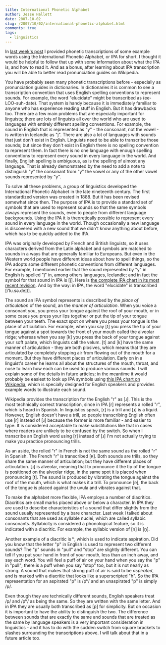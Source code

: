 ```yaml
---
title: International Phonetic Alphabet
author: Jesse Hallett
date: 2007-10-02
slug: /2007/10/02/international-phonetic-alphabet.html
comments: true
tags:
  - linguistics
---
```


In [last week's post][Anatomy of a Syllable] I provided phonetic
transcriptions of some example words using the International Phonetic
Alphabet, or IPA for short. I thought it would be helpful to follow
that up with some information about what the IPA is, and how to read
it. And as a bonus, after learning about IPA transcription you will be
able to better read pronunciation guides on Wikipedia.

[Anatomy of a Syllable]: http://sitr.us/ling/2007/09/24/anatomy-of-a-syllable/

You have probably seen many phonetic transcriptions before -
especially as pronunciation guides in dictionaries. In dictionaries it
is common to see a transcription convention that uses English spelling
conventions to represent sounds. For example, the word "elucidate"
might be transcribed as (ee-LOO-suh-date). That system is handy
because it is immediately familiar to anyone who has experience
reading stuff in English. But it has drawbacks too. There are a few
main problems that are especially important for linguists; there are
lots of linguists all over the world who are used to languages with
entirely different spelling conventions. For example, the sound in
English that is represented as "y" - the consonant, not the vowel - is
written in Icelandic as "j". There are also a lot of languages with
sounds that just don't exist in English. Linguists need to be able to
transcribe those sounds; but since they don't exist in English there
is no spelling convention to represent them. In fact there is no one
language with enough spelling conventions to represent every sound in
every language in the world. And finally, English spelling is
ambiguous, as is the spelling of almost any language. That is already
demonstrated by the need to add a note to distinguish "y" the
consonant from "y" the vowel or any of the other vowel sounds
represented by "y".

<!-- more -->

To solve all these problems, a group of linguistics developed the
International Phonetic Alphabet in the late nineteenth century. The
first standardized version was created in 1888. But it has been
revised somewhat since then. The purpose of IPA is to provide a
standard set of symbols that are used to represent sounds so that the
same symbols always represent the sounds, even to people from
different language backgrounds. Using the IPA it is theoretically
possible to represent every sound in every language in the
world. Though occasionally a new language is discovered with a new
sound that we didn't know anything about before, which has to be
quickly added to the IPA.

IPA was originally developed by French and British linguists, so it
uses characters derived from the Latin alphabet and symbols are
matched to sounds in a ways that are generally familiar to
Europeans. But even in the Western world people have different ideas
about how to spell things, so the IPA adopts some different phonetic
conventions from different languages. For example, I mentioned earlier
that the sound represented by "y" in English is spelled "j" in, among
others languages, Icelandic; and in fact the symbol for that sound in
IPA is \[j\]. Here is [the complete IPA chart in its most recent
revision][Full IPA chart]. And by the way: in IPA, the word
"elucidate" is transcribed \[i'lu.sə.deɪt\].

[Full IPA chart]: http://www.linguiste.org/phonetics/ipa/chart/

The sound an IPA symbol represents is described by the *place of
articulation* of the sound, an the *manner of articulation*. When you
voice a consonant you, you press your tongue against the roof of your
mouth, or in some cases you press your lips together or put the tip of
your tongue between your teeth. The exact spot on where you press your
tongue is the place of articulation. For example, when you say \[t\] you
press the tip of your tongue against a spot towards the front of your
mouth called the alveolar ridge; whereas when you say \[k\] you press
the back of your tongue against your soft palate, which linguists call
the velum. \[t\] and \[k\] have the same manner of articulation - they are
both plosives, which means that they are articulated by completely
stopping air from flowing out of the mouth for a moment. But they have
different places of articulation. Early on in a linguist's career he
learns all about the structures of the mouth, throat, and nose to
learn how each can be used to produce various sounds. I will explain
some of the details in future articles; in the meantime it would
probably be easiest to look up IPA symbols using [this IPA chart on
Wikipedia][IPA chart for English], which is specially designed for
English speakers and provides example words to illustrate each sound.

[IPA chart for English]: http://en.wikipedia.org/wiki/IPA_Chart_for_English

Wikipedia provides the transcription for the English "r" as \[ɹ\]. This
is the most technically correct transcription, since in IPA \[r\]
represents a rolled "r", which is heard in Spanish. In linguistics
speak, \[r\] is a trill and \[ɹ\] is a liquid. However, English doesn't
have a trill, so people transcribing English often use \[r\] instead of
\[ɹ\] because the former is more familiar - and easier to type. It is
considered acceptable to make substitutions like that in cases where
readers are unlikely to be confused by the switch. So when I
transcribe an English word using \[r\] instead of \[ɹ\] I'm not actually
trying to make you practice pronouncing trills.

As an aside, the rolled "r" in French is not the same sound as the
rolled "r" in Spanish. The French "r" is transcribed \[ʀ\]. Both sounds
are trills, so they share the same manner of articulation; but they
have different places of articulation. \[ɹ\] is alveolar, meaning that
to pronounce it the tip of the tongue is positioned on the alveolar
ridge, in the same spot it is placed when pronouncing \[t\]. The sound
is produced by vibrating the tongue against the roof of the mouth,
which is what makes it a trill. To pronounce \[ʀ\], the back of the
tongue is placed against the uvula and vibrates against that.

To make the alphabet more flexible, IPA employs a number of
diacritics. Diacritics are small marks placed above or below a
character. In IPA they are used to describe characteristics of a sound
that differ slightly from the sound usually represented by a bare
character. Last week I talked about consonants that are used as
syllable nuclei, which are called syllabic consonants. Syllabicity is
considered a phonological feature, so it is indicated with a
diacritic. For example, the syllabic version of \[n\] is \[n̩\].

Another example of a diacritic is ʰ, which is used to indicate
aspiration. Did you know that the letter "p" in English is used to
represent two different sounds? The "p" sounds in "pull" and "stop"
are slightly different. You can tell if you put your hand in front of
your mouth, less than an inch away, and say each word. You will feel a
puff of air on your hand when you say the "p" in "pull"; there is a
puff when you say "stop" too, but it is not nearly as strong. A sound
that makes that strong puff of air is said to be *aspirated*, and is
marked with a diacritic that looks like a superscripted "h". So the
IPA representation for an aspirated "p" is /pʰ/ and an unaspirated "p"
is simply /p/.

Even though they are technically different sounds, English speakers
treat /p/ and /pʰ/ as being the same. So they are written with the
same letter. And in IPA they are usually both transcribed as \[p\] for
simplicity. But on occasion it is important to have the ability to
distinguish the two. The difference between sounds that are exactly
the same and sounds that are treated as the same by language speakers
is a very important consideration in linguistics - and it has to do
with the sudden switch from square brackets to slashes surrounding the
transcriptions above. I will talk about that in a future article too.
